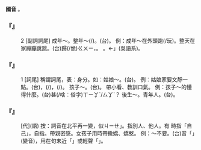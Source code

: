 
=={{ruby|家|·ㄐㄧㄚ}}==



'''國音''' {{ruby|·|ㄐㄧㄚ}}{{ruby|←|ㄐㄧㄚ}}。

    

==='''『{{ruby|家|·ㄐㄧㄚ}}』'''===
:2  [副詞詞尾] 成年～。整年～(/{{ruby|價|·ㄐㄧㄚ}})。(台){{ruby|歸|ㄍㄨㄧ}}{{ruby|年|ㄋㄧˊ}}{{ruby|通|ㄊㄤ˪}}{{ruby|天|ㄊㆪ}}。 例：成年～在外頭跑(/玩)。整天在家蹦蹦跳跳。(台)歸(/佹)<rt>ㄍㄨㄧ</rt>{{ruby|日|ㆢㄧㆵ ͘/ㄌㄧㆵ ͘}}{{ruby|噗|ㄆㆦㆶ ͘}}{{ruby|噗|ㄆㆦㆶ ͘}}{{ruby|跳|ㄊㄧㄠ˪}}，{{ruby|<mark>&#xf99c8;</mark>|ㄑㄧㄚㆶ ͘}}{{ruby|<mark>&#xf99c8;</mark>|ㄑㄧㄚㆶ ͘}}{{ruby|跳|ㄉㄧㄜˊ}}。 {{ruby|價|ㄐㄧㄚˋ}}{{ruby|→|·ㄐㄧㄚ/ㄍㄚ}}。←{{ruby|「|ㄐㄧㄚˋ}}」(吳語系)。
    

==='''『{{ruby|家|·ㄐㄧㄚ}}』'''===
:1  [詞尾] 稱謂詞尾，表：身分。如：姑娘～。(台){{ruby|<mark>&#xffbb2;</mark>|ㄗㄚ}}{{ruby|某|ㆠㆦˋ}}{{ruby|<mark>&#xffb51;</mark>|ㆣㄧㄣˋ}}{{ruby|仔|ㄚ}}{{ruby|人|ㄌㄤˊ}}。 例：姑娘家要文靜一點。(台){{ruby|查|ㄗㄚ}}{{ruby|某|ㆠㆦˋ}}{{ruby|<mark>&#xffb51;</mark>|ㆣㄧㄣˋ}}{{ruby|仔|ㄚ}}{{ruby|人|ㄌㄤˊ}}，{{ruby|著|ㄉㄧㄜㆷ}}(/{{ruby|都|ㄉㄜ˫}}){{ruby|較|ㄎㄚㆷ}}{{ruby|幼|ㄧㄨ˪}}{{ruby|秀|ㄒㄧㄨ˪}}，{{ruby|恬|ㄉㄧㆰˊ}}{{ruby|著|ㄉㄧㆦㆶ ͘}}(/{{ruby|定|ㄉㄧㆩ˫}}{{ruby|著|ㄉㄧㄜㆷ ͘}}){{ruby|咧|ㄌㆤ˪}}。 孩子～。(台){{ruby|<mark>&#xffb51;</mark>|ㆣㄧㄣˋ}}{{ruby|仔|ㄚ}}{{ruby|人|ㄌㄤˊ}}。 帶小看、教訓口氣。 例：孩子～的懂得什麼。(台){{ruby|<mark>&#xffb51;</mark>|ㆣㄧㄣˋ}}{{ruby|仔|ㄚ}}{{ruby|人|ㄌㄤˊ}}{{ruby|識|ㆠㄚㆵ/ㄅㄚㆵ}}甚(/啥：俗字)<rt>ㄒㄧㆩˋ/ㄙㆩˋ</rt>{{ruby|物|ㄇㄧㆷ ͘}}{{ruby|貨|ㄏㆤ˪/ㄏㄨㆤ˪}}？ 後生～。青年人。(台){{ruby|少|ㄒㄧㄠ˪}}{{ruby|年|ㄌㄧㄢˊ}}{{ruby|家|ㄍㆤ}}。
    

==='''『{{ruby|人|ㄖㄣˊ}}{{ruby|家|·ㄐㄧㄚ}}』'''===
: [代](語) 按：詞音在北平再一變，似{{ruby|「|ㄖㄣˊ}}<rt>ㄐㄧㄝ</rt>」。指別人、他人。有 時指「自己」，自指。帶親密感。女孩子用時帶撒嬌、嬌憨。 例：～不要。(台)音「{{ruby|人|ㄌㄤ˫}}」(變音){{ruby|無|ㆠㄜˊ}}{{ruby|愛|ㄞ˪}}，用在句末近「{{ruby|人|ㄌㄤ˪}}」或輕聲「{{ruby|人|·ㄌㄤˊ}}」。
    
